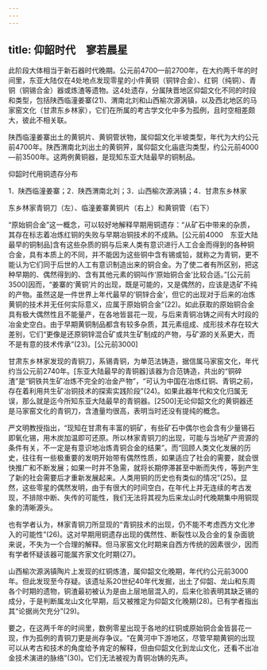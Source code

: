 ```yaml
---
---
---
```

title: 仰韶时代　寥若晨星
---




此阶段大体相当于新石器时代晚期。公元前4700—前2700年，在大约两千年的时间里，东亚大陆仅在4处地点发现零星的小件黄铜（铜锌合金）、红铜（纯铜）、青铜（铜锡合金）器或炼渣等遗物。这4处遗存，分属陕晋地区仰韶文化不同的时段和类型，包括陕西临潼姜寨(21)、渭南北刘和山西榆次源涡镇，以及西北地区的马家窑文化（甘肃东乡林家），它们在所属的考古学文化中多为孤例，且时空相差颇大，彼此不相关联。

陕西临潼姜寨出土的黄铜片、黄铜管状物，属仰韶文化半坡类型，年代为大约公元前4700年。陕西渭南北刘出土的黄铜笄，属仰韶文化庙底沟类型，约公元前4000—前3500年。这两例黄铜器，是现知东亚大陆最早的铜制品。

仰韶时代用铜遗存分布

1．陕西临潼姜寨；2．陕西渭南北刘；3．山西榆次源涡镇；4．甘肃东乡林家



东乡林家青铜刀（左）、临潼姜寨黄铜片（右上）和黄铜管（右下）



“原始铜合金”这一概念，可以较好地解释早期用铜遗存：“从矿石中带来的杂质，其存在标志着冶炼红铜的失败与早期冶铜技术的不成熟。[公元前4000　东亚大陆最早的铜制品]含有这些杂质的铜与后来人类有意识进行人工合金而得到的各种铜合金，具有本质上的不同，并不能因为这些铜中含有锡或铅，就称之为青铜，更不能认为它们同于后世的人工有意识制造出来的铜合金。为了使二者有所区别，把这种早期的、偶然得到的、含有其他元素的铜叫作‘原始铜合金’比较合适。”[公元前3500]因而，“姜寨的‘黄铜’片的出现，既是可能的，又是偶然的，应该是选矿不纯的产物。虽然这是一件世界上年代最早的‘铜锌合金’，但它的出现对于后来的冶炼黄铜的技术并无任何实际意义，应属于原始铜合金”(22)。如此获取的原始铜合金具有极大偶然性且不能量产，在各地皆昙花一现，与后来青铜冶铸之间有大时段的冶金史空白。由于早期黄铜制品都含有较多杂质，其元素组成、成形技术存在较大差别，它们“更像是还原铜锌混合矿或共生矿制成的产物，与矿源的关系更大，而不是有意的技术传承”(23)。[公元前3000]

甘肃东乡林家发现的青铜刀，系锡青铜，为单范法铸造，据信属马家窑文化，年代约当公元前2740年。[东亚大陆最早的青铜器]该器为合范铸造，共出的“铜碎渣”是“铜铁共生矿冶炼不完全的冶金产物”，“可认为中国在冶炼红铜、青铜之前，存在着利用共生矿冶铜技术的探索实践阶段”(24)。如果此器年代和文化归属无误，那么就是迄今所知东亚大陆最早的青铜器。[2500]无论仰韶文化的黄铜器还是马家窑文化的青铜刀，含渣量均很高，表明当时还没有提纯的概念。

严文明教授指出，“现知在甘肃有丰富的铜矿，有些矿石中偶尔也会含有少量锡石即氧化锡，用木炭加温即可还原。所以林家青铜刀的出现，可能与当地矿产资源的条件有关，不一定是有意识地冶炼青铜合金的结果”。而“回顾人类文化发展的历史，往往有一些极重要的发明开始带有偶然性质，如果适应了社会的需要，就会很快推广和不断发展；如果一时并不急需，就将长期停滞甚至中断而失传，等到产生了新的社会需要后才重新发展起来。人类用铜的历史也有类似的情况”(25)。显然，这些零星的偶然发明，由于有很大的时间空白，在年代上并无连续的考古发现，不排除中断、失传的可能性，我们无法将其视为后来龙山时代晚期集中用铜现象的清晰源头。

也有学者认为，林家青铜刀所显现的“青铜技术的出现，仍不能不考虑西方文化渗入的可能性”(26)。这对早期用铜遗存出现的偶然性、断裂性以及合金的复杂面貌来说，不失为一个合理的解释。但马家窑文化时期来自西方传统的因素很少，因而有学者怀疑该器可能属齐家文化时期(27)。

山西榆次源涡镇陶片上发现的红铜炼渣，属仰韶文化晚期，年代约公元前3000年。但此发现至今存疑。该遗址系20世纪40年代发掘，出土了仰韶、龙山和东周各个时期的遗物，铜渣最初被认为是由上层地层混入的，后来化验表明其缺乏锡的成分，于是判断属龙山文化早期，后又被推定为仰韶文化晚期(28)。已有学者指出其“论据尚欠充分”(29)。

要之，在这两千年的时间里，数例零星出现于各地的红铜或原始铜合金皆昙花一现，作为孤例的青铜刀更是尚存争议。“在黄河中下游地区，尽管早期黄铜的出现可以从考古和技术的角度给予肯定的解释，但由仰韶文化到龙山文化，还看不出冶金技术演进的脉络”(30)。它们无法被视为青铜冶铸的先声。